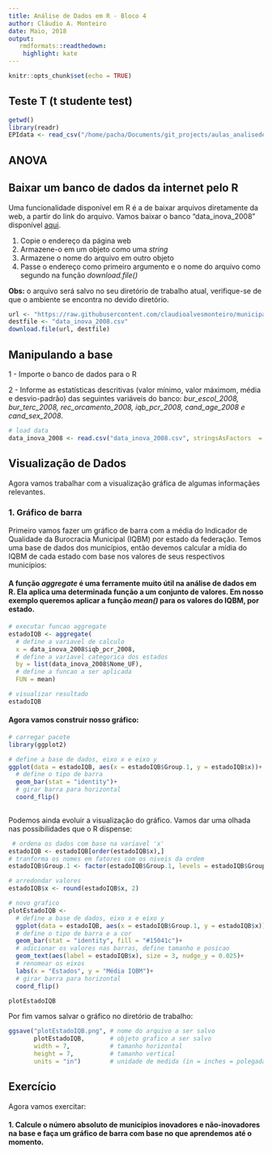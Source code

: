 ```yaml
---
title: Análise de Dados em R - Bloco 4
author: Cláudio A. Monteiro
date: Maio, 2018
output:
   rmdformats::readthedown:
    highlight: kate
---
```


```r
knitr::opts_chunk$set(echo = TRUE)
```

## Teste T (t studente test)

```r
getwd()
library(readr)
EPIdata <- read_csv("/home/pacha/Documents/git_projects/aulas_analisededados/aulas_particulares/dados/epi2018countrysnapshotv01.csv")
```

## ANOVA

## Baixar um banco de dados da internet pelo R
Uma funcionalidade disponível em R é a de baixar arquivos diretamente da web, a partir do link do arquivo. Vamos baixar o banco "data_inova_2008" disponível [aqui](https://raw.githubusercontent.com/claudioalvesmonteiro/municipality-inovation/master/Analysis%20Data/data_inova_2008.csv).

1. Copie o endereço da página web
2. Armazene-o em um objeto como uma *string* 
3. Armazene o nome do arquivo em outro objeto
4. Passe o endereço como primeiro argumento e o nome do arquivo como segundo na função *download.file()*

**Obs:** o arquivo será salvo no seu diretório de trabalho atual, verifique-se de que o ambiente se encontra no devido diretório. 

```r
url <- "https://raw.githubusercontent.com/claudioalvesmonteiro/municipality-inovation/master/Analysis%20Data/data_inova_2008.csv"
destfile <- "data_inova_2008.csv"
download.file(url, destfile)
```

## Manipulando a base

1 - Importe o banco de dados para o R

2 - Informe as estatísticas descritivas (valor mínimo, valor máximom, média e desvio-padrão) das seguintes variáveis do banco: *bur_escol_2008, bur_terc_2008, rec_orcamento_2008, iqb_pcr_2008, cand_age_2008 e cand_sex_2008*.

```r
# load data
data_inova_2008 <- read.csv("data_inova_2008.csv", stringsAsFactors  = F) 
```

## Visualização de Dados

Agora vamos trabalhar com a visualização gráfica de algumas informaçães relevantes.

### 1. Gráfico de barra
Primeiro vamos fazer um gráfico de barra com a média do Indicador de Qualidade da Burocracia Municipal (IQBM) por estado da federação. Temos uma base de dados dos municípios, então devemos calcular a mídia do IQBM de cada estado com base nos valores de seus respectivos municípios:

#### A função *aggregate* é uma ferramente muito útil na análise de dados em R. Ela aplica uma determinada função a um conjunto de valores. Em nosso exemplo queremos aplicar a função *mean()* para os valores do IQBM, por estado.

```r
# executar funcao aggregate
estadoIQB <- aggregate(
  # define a variavel de calculo
  x = data_inova_2008$iqb_pcr_2008,     
  # define a variavel categorica dos estados
  by = list(data_inova_2008$Nome_UF),   
  # define a funcao a ser aplicada
  FUN = mean)                          

# visualizar resultado
estadoIQB
```

#### Agora vamos construir nosso gráfico:

```r
# carregar pacote
library(ggplot2)

# define a base de dados, eixo x e eixo y
ggplot(data = estadoIQB, aes(x = estadoIQB$Group.1, y = estadoIQB$x))+ 
  # define o tipo de barra
  geom_bar(stat = "identity")+ 
  # girar barra para horizontal
  coord_flip() 
  
```

Podemos ainda evoluir a visualização do gráfico. Vamos dar uma olhada nas possibilidades que o R dispense:

```r
 # ordena os dados com base na variavel 'x'
estadoIQB <- estadoIQB[order(estadoIQB$x),]
# tranforma os nomes em fatores com os niveis da ordem
estadoIQB$Group.1 <- factor(estadoIQB$Group.1, levels = estadoIQB$Group.1) 

# arredondar valores
estadoIQB$x <- round(estadoIQB$x, 2)

# novo grafico
plotEstadoIQB <- 
  # define a base de dados, eixo x e eixo y
  ggplot(data = estadoIQB, aes(x = estadoIQB$Group.1, y = estadoIQB$x))+ 
  # define o tipo de barra e a cor
  geom_bar(stat = "identity", fill = "#15041c")+ 
  # adicionar os valores nas barras, define tamanho e posicao
  geom_text(aes(label = estadoIQB$x), size = 3, nudge_y = 0.025)+ 
  # renomear os eixos
  labs(x = "Estados", y = "Média IQBM")+ 
  # girar barra para horizontal
  coord_flip() 

plotEstadoIQB
```

Por fim vamos salvar o gráfico no diretório de trabalho:
```r
ggsave("plotEstadoIQB.png", # nome do arquivo a ser salvo
       plotEstadoIQB,       # objeto grafico a ser salvo
       width = 7,           # tamanho horizontal
       height = 7,          # tamanho vertical
       units = "in")        # unidade de medida (in = inches = polegadas)
```
## Exercício

Agora vamos exercitar:

#### 1. Calcule o número absoluto de municípios inovadores e não-inovadores na base e faça um gráfico de barra com base no que aprendemos até o momento.
